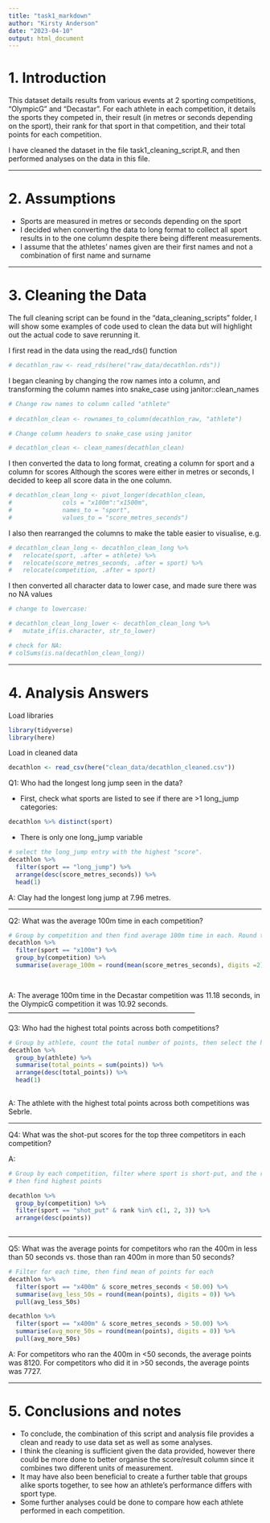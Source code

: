 ```yaml
---
title: "task1_markdown"
author: "Kirsty Anderson"
date: "2023-04-10"
output: html_document
---
```

# 1. Introduction

This dataset details results from various events at 2 sporting competitions, "OlympicG" and "Decastar".
For each athlete in each competition, it details the sports they competed in, their result (in metres or seconds depending on the sport), their rank for that sport in that competition, and their total points for each competition.

I have cleaned the dataset in the file task1_cleaning_script.R, and then performed analyses on the data in this file.


--------------------------------------------------------------------------------

# 2. Assumptions

- Sports are measured in metres or seconds depending on the sport 
- I decided when converting the data to long format to collect    all sport results in to the one column despite there being        different measurements.
- I assume that the athletes' names given are their first names and not a combination of first name and surname

--------------------------------------------------------------------------------

# 3. Cleaning the Data

The full cleaning script can be found in the "data_cleaning_scripts" folder, I will show some examples of code used to clean the  data but will highlight out the actual code to save rerunning it.

I first read in the data using the read_rds() function

```r
# decathlon_raw <- read_rds(here("raw_data/decathlon.rds"))
```

I began cleaning by changing the row names into a column, and transforming the 
column names into snake_case using janitor::clean_names

```r
# Change row names to column called "athlete"
  
# decathlon_clean <- rownames_to_column(decathlon_raw, "athlete")

# Change column headers to snake_case using janitor

# decathlon_clean <- clean_names(decathlon_clean)
```


I then converted the data to long format, creating a column for sport and a column for scores
Although the scores were either in metres or seconds, I decided to keep all score data in the one column.

```r
# decathlon_clean_long <- pivot_longer(decathlon_clean,
#              cols = "x100m":"x1500m",
#              names_to = "sport",
#              values_to = "score_metres_seconds")

```

I also then rearranged the columns to make the table easier to visualise, e.g.

```r
# decathlon_clean_long <- decathlon_clean_long %>% 
#   relocate(sport, .after = athlete) %>% 
#   relocate(score_metres_seconds, .after = sport) %>% 
#   relocate(competition, .after = sport)
```

I then converted all character data to lower case, and made sure there was no 
NA values

```r
# change to lowercase:

# decathlon_clean_long_lower <- decathlon_clean_long %>% 
#   mutate_if(is.character, str_to_lower)

# check for NA:
# colSums(is.na(decathlon_clean_long))
```

--------------------------------------------------------------------------------

# 4. Analysis Answers


Load libraries

```r
library(tidyverse)
library(here)
```

Load in cleaned data

```r
decathlon <- read_csv(here("clean_data/decathlon_cleaned.csv"))

```

Q1: Who had the longest long jump seen in the data?

- First, check what sports are listed to see if there are >1 long_jump categories:
```r
decathlon %>% distinct(sport)
```
- There is only one long_jump variable

```r
# select the long_jump entry with the highest "score".
decathlon %>% 
  filter(sport == "long_jump") %>% 
  arrange(desc(score_metres_seconds)) %>% 
  head(1)
```
A: Clay had the longest long jump at 7.96 metres.

--------------------------------------------------------------------------------

Q2: What was the average 100m time in each competition?

```r
# Group by competition and then find average 100m time in each. Round to 2 decimal places.
decathlon %>% 
  filter(sport == "x100m") %>% 
  group_by(competition) %>% 
  summarise(average_100m = round(mean(score_metres_seconds), digits =2)) 

  
```
A: The average 100m time in the Decastar competition was 11.18 seconds, 
   in the OlympicG competition it was 10.92 seconds.
--------------------------------------------------------------------------------

Q3: Who had the highest total points across both competitions?

```r
# Group by athlete, count the total number of points, then select the highest
decathlon %>% 
  group_by(athlete) %>% 
  summarise(total_points = sum(points)) %>% 
  arrange(desc(total_points)) %>% 
  head(1)
 
```
A: The athlete with the highest total points across both competitions was Sebrle.

---------------------------------------------------------------------------------

Q4: What was the shot-put scores for the top three competitors in each competition?

A: 
```r
# Group by each competition, filter where sport is short-put, and the rank is 1-3,
# then find highest points

decathlon %>% 
  group_by(competition) %>% 
  filter(sport == "shot_put" & rank %in% c(1, 2, 3)) %>% 
  arrange(desc(points))
  
```

--------------------------------------------------------------------------------

Q5: What was the average points for competitors who ran the 400m in less than 50 seconds vs. those than ran 400m in more than 50 seconds?

```r
# Filter for each time, then find mean of points for each
decathlon %>% 
  filter(sport == "x400m" & score_metres_seconds < 50.00) %>% 
  summarise(avg_less_50s = round(mean(points), digits = 0)) %>% 
  pull(avg_less_50s)

decathlon %>% 
  filter(sport == "x400m" & score_metres_seconds > 50.00) %>% 
  summarise(avg_more_50s = round(mean(points), digits = 0)) %>% 
  pull(avg_more_50s)

```
A: For competitors who ran the 400m in <50 seconds, the average points was 8120. For competitors who did it in >50 seconds, the average points was 7727.

----------------------------------------------------------------------------------
# 5. Conclusions and notes

- To conclude, the combination of this script and analysis file provides a clean and ready to use data set as well as some          analyses.
- I think the cleaning is sufficient given the data provided, however there could be more done to better organise the score/result   column since it combines two different units of measurement.
- It may have also been beneficial to create a further table that groups alike sports together, to see how an athlete's             performance differs with sport type.
- Some further analyses could be done to compare how each athlete performed in each competition.
